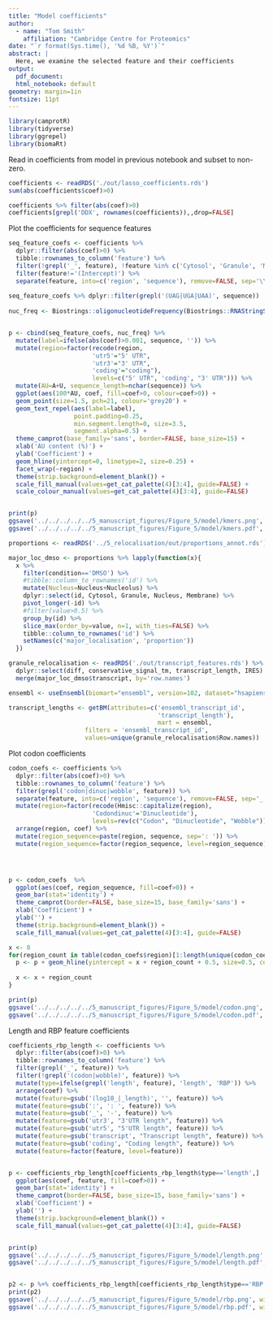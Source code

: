 ```yaml
---
title: "Model coefficients"
author:
  - name: "Tom Smith"
    affiliation: "Cambridge Centre for Proteomics"
date: "`r format(Sys.time(), '%d %B, %Y')`"
abstract: | 
  Here, we examine the selected feature and their coefficients
output:
  pdf_document:
  html_notebook: default
geometry: margin=1in
fontsize: 11pt
---
```



```r
library(camprotR)
library(tidyverse)
library(ggrepel)
library(biomaRt)
```

Read in coefficients from model in previous notebook and subset to non-zero.
```r
coefficients <- readRDS('./out/lasso_coefficients.rds')
sum(abs(coefficients$coef)>0)

coefficients %>% filter(abs(coef)>0)
coefficients[grepl('DDX', rownames(coefficients)),,drop=FALSE]
```

Plot the coefficients for sequence features
```r

seq_feature_coefs <- coefficients %>%
  dplyr::filter(abs(coef)>0) %>%
  tibble::rownames_to_column('feature') %>%
  filter(!grepl('_', feature), !feature %in% c('Cytosol', 'Granule', 'Membrane', 'Nucleus')) %>%
  filter(feature!='(Intercept)') %>%
  separate(feature, into=c('region', 'sequence'), remove=FALSE, sep='\\.')
         
seq_feature_coefs %>% dplyr::filter(grepl('(UAG|UGA|UAA)', sequence))
       
nuc_freq <- Biostrings::oligonucleotideFrequency(Biostrings::RNAStringSet(seq_feature_coefs$sequence), width=1, as.prob=TRUE)


p <- cbind(seq_feature_coefs, nuc_freq) %>%
  mutate(label=ifelse(abs(coef)>0.001, sequence, '')) %>%
  mutate(region=factor(recode(region,
                       'utr5'="5' UTR",
                       'utr3'="3' UTR",
                       'coding'="coding"),
                       levels=c("5' UTR", 'coding', "3' UTR"))) %>%
  mutate(AU=A+U, sequence_length=nchar(sequence)) %>%
  ggplot(aes(100*AU, coef, fill=coef>0, colour=coef>0)) +
  geom_point(size=1.5, pch=21, colour='grey20') +
  geom_text_repel(aes(label=label),
                  point.padding=0.25,
                  min.segment.length=0, size=3.5,
                  segment.alpha=0.5) +
  theme_camprot(base_family='sans', border=FALSE, base_size=15) +
  xlab('AU content (%)') +
  ylab('Coefficient') +
  geom_hline(yintercept=0, linetype=2, size=0.25) +
  facet_wrap(~region) +
  theme(strip.background=element_blank()) +
  scale_fill_manual(values=get_cat_palette(4)[3:4], guide=FALSE) +
  scale_colour_manual(values=get_cat_palette(4)[3:4], guide=FALSE)


print(p)
ggsave('../../../../../5_manuscript_figures/Figure_5/model/kmers.png', height=3.5, width=7)
ggsave('../../../../../5_manuscript_figures/Figure_5/model/kmers.pdf', height=3.5, width=7)
```





```r
proportions <- readRDS('../5_relocalisation/out/proportions_annot.rds')

major_loc_dmso <- proportions %>% lapply(function(x){
  x %>%
    filter(condition=='DMSO') %>%
    #tibble::column_to_rownames('id') %>%
    mutate(Nucleus=Nucleus+Nucleolus) %>%
    dplyr::select(id, Cytosol, Granule, Nucleus, Membrane) %>%
    pivot_longer(-id) %>%
    #filter(value>0.5) %>%
    group_by(id) %>%
    slice_max(order_by=value, n=1, with_ties=FALSE) %>%
    tibble::column_to_rownames('id') %>%
    setNames(c('major_localisation', 'proportion'))
  })
```

```r

granule_relocalisation <- readRDS('./out/transcript_features.rds') %>%
  dplyr::select(diff, conservative_signal_tm, transcript_length, IRES) %>%
  merge(major_loc_dmso$transcript, by='row.names')

```






```r
ensembl <- useEnsembl(biomart="ensembl", version=102, dataset="hsapiens_gene_ensembl")

transcript_lengths <- getBM(attributes=c('ensembl_transcript_id',
                                         'transcript_length'),
                                         mart = ensembl,
                     filters = 'ensembl_transcript_id',
                     values=unique(granule_relocalisation$Row.names))

```



Plot codon coefficients
```r

codon_coefs <- coefficients %>%
  dplyr::filter(abs(coef)>0) %>%
  tibble::rownames_to_column('feature') %>%
  filter(grepl('codon|dinuc|wobble', feature)) %>%
  separate(feature, into=c('region', 'sequence'), remove=FALSE, sep='_') %>%
  mutate(region=factor(recode(Hmisc::capitalize(region),
                       'Codondinuc'='Dinucleotide'),
                       levels=rev(c("Codon", "Dinucleotide", "Wobble")))) %>%
  arrange(region, coef) %>%
  mutate(region_sequence=paste(region, sequence, sep=': ')) %>%
  mutate(region_sequence=factor(region_sequence, level=region_sequence))




p <- codon_coefs  %>%
  ggplot(aes(coef, region_sequence, fill=coef>0)) +
  geom_bar(stat='identity') +
  theme_camprot(border=FALSE, base_size=15, base_family='sans') +
  xlab('Coefficient') +
  ylab('') +
  theme(strip.background=element_blank()) +
  scale_fill_manual(values=get_cat_palette(4)[3:4], guide=FALSE)

x <- 0
for(region_count in table(codon_coefs$region)[1:length(unique(codon_coefs$region))-1]){
  p <- p + geom_hline(yintercept = x + region_count + 0.5, size=0.5, colour='grey', linetype=2)
  
  x <- x + region_count
}

print(p)
ggsave('../../../../../5_manuscript_figures/Figure_5/model/codon.png', width=5, height=3.5)
ggsave('../../../../../5_manuscript_figures/Figure_5/model/codon.pdf', width=5, height=3.5)
```



Length and RBP feature coefficients
```r
coefficients_rbp_length <- coefficients %>%
  dplyr::filter(abs(coef)>0) %>%
  tibble::rownames_to_column('feature') %>%
  filter(grepl('_', feature)) %>%
  filter(!grepl('(codon|wobble)', feature)) %>%
  mutate(type=ifelse(grepl('length', feature), 'length', 'RBP')) %>%
  arrange(coef) %>%
  mutate(feature=gsub('(log10_|_length)', '', feature)) %>%
  mutate(feature=gsub(':', ': ', feature)) %>%
  mutate(feature=gsub('_', '-', feature)) %>%
  mutate(feature=gsub('utr3', "3'UTR length", feature)) %>%
  mutate(feature=gsub('utr5', "5'UTR length", feature)) %>%
  mutate(feature=gsub('transcript', "Transcript length", feature)) %>%
  mutate(feature=gsub('coding', "Coding length", feature)) %>%
  mutate(feature=factor(feature, level=feature))


p <- coefficients_rbp_length[coefficients_rbp_length$type=='length',]  %>%
  ggplot(aes(coef, feature, fill=coef>0)) +
  geom_bar(stat='identity') +
  theme_camprot(border=FALSE, base_size=15, base_family='sans') +
  xlab('Coefficient') +
  ylab('') +
  theme(strip.background=element_blank()) +
  scale_fill_manual(values=get_cat_palette(4)[3:4], guide=FALSE)


print(p)
ggsave('../../../../../5_manuscript_figures/Figure_5/model/length.png', width=5, height=3.5)
ggsave('../../../../../5_manuscript_figures/Figure_5/model/length.pdf', width=5, height=3.5)


p2 <- p %+% coefficients_rbp_length[coefficients_rbp_length$type=='RBP',]
print(p2)
ggsave('../../../../../5_manuscript_figures/Figure_5/model/rbp.png', width=5, height=3.5)
ggsave('../../../../../5_manuscript_figures/Figure_5/model/rbp.pdf', width=5, height=3.5)
```

